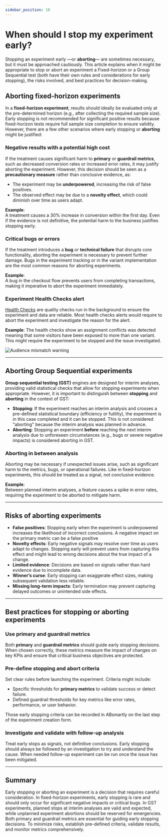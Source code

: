 ```yaml
---
sidebar_position: 10
---
```




# When should I stop my experiment early?

Stopping an experiment early —or **aborting**— are sometimes necessary, but it must be approached cautiously. 
This article explains when it might be appropriate to stop or abort an experiment a Fixed-horizon or a Group Sequential test (both have their own rules and considerations for early stopping), 
the risks involved, and best practices for decision-making. 

## Aborting fixed-horizon experiments

In a **fixed-horizon experiment**, results should ideally be evaluated only at the pre-determined horizon (e.g., after collecting the required sample size). Early stopping is not recommended for significant positive results because fixed-horizon tests require full sample size completion to ensure validity. However, there are a few other scenarios where early stopping or **aborting** might be justified:

### Negative results with a potential high cost
If the treatment causes significant harm to **primary** or **guardrail metrics**, such as decreased conversion rates or increased error rates, it may justify aborting the experiment. However, this decision should be seen as a **precautionary measure** rather than conclusive evidence, as:
- The experiment may be **underpowered**, increasing the risk of false positives.
- The observed effect may be due to a **novelty effect**, which could diminish over time as users adapt.

**Example**:  
A treatment causes a 30% increase in conversion within the first day. Even if the evidence is not definitive, the potential harm to the business justifies stopping early.

### Critical bugs or errors
If the treatment introduces a **bug** or **technical failure** that disrupts core functionality, aborting the experiment is necessary to prevent further damage. Bugs in the experiment tracking or in the variant implementation are the most common reasons for aborting experiments.

**Example**:  
A bug in the checkout flow prevents users from completing transactions, making it imperative to abort the experiment immediately.

### Experiment Health Checks alert
[Health Checks](experiment-health-checks) are quality checks run in the background to ensure the experiment and data are reliable. Most health checks alerts would require to abort the experiment and investigate the reason for the alert.

**Example**:
The health checks show an assignment conflicts was detected meaning that some visitors have been exposed to more than one variant. This might require the experiment to be stopped and the issue investigated.

<Image img="experiment-dashboard/health-checks-audience-mismatch.png" alt="Audience mismatch warning" maxWidh="40rem" />


---
## Aborting Group Sequential experiments

**Group sequential testing (GST)** engines are designed for interim analyses, providing valid statistical checks that allow for stopping experiments when appropriate. However, it is important to distinguish between **stopping** and **aborting** in the context of GST:

- **Stopping**: If the experiment reaches an interim analysis and crosses a pre-defined statistical boundary (efficiency or futility), the experiment is in this case completed and it can be stopped. This is not considered "aborting" because the interim analysis was planned in advance. 
- **Aborting**: Stopping an experiment **before** reaching the next interim analysis due to unforeseen circumstances (e.g., bugs or severe negative impacts) is considered aborting in GST.

### Aborting in between analysis
Aborting may be necessary if unexpected issues arise, such as significant harm to the metrics, bugs, or operational failures. Like in fixed-horizon experiments, this should be treated as a signal, not conclusive evidence.

**Example**:  
Between planned interim analyses, a feature causes a spike in error rates, requiring the experiment to be aborted to mitigate harm.

---

## Risks of aborting experiments
- **False positives**: Stopping early when the experiment is underpowered increases the likelihood of incorrect conclusions. A negative impact on the primary metric can be a false positive
- **Novelty effects**: Early negative signals may resolve over time as users adapt to changes. Stopping early will prevent users from capturing this effect and might lead to wrong decisions about the true impact of a change.
- **Limited evidence**: Decisions are based on signals rather than hard evidence due to incomplete data.
- **Winner’s curse**: Early stopping can exaggerate effect sizes, making subsequent validation less reliable.
- **Missing long-term impacts**: Early termination may prevent capturing delayed outcomes or unintended side effects.

---
## Best practices for stopping or aborting experiments
### Use primary and guardrail metrics
Both **primary** and **guardrail metrics** should guide early stopping decisions. When chosen correctly, these metrics measure the impact of changes on key KPIs and ensure that critical business objectives are protected.
### Pre-define stopping and abort criteria
Set clear rules before launching the experiment. Criteria might include:
- Specific thresholds for **primary metrics** to validate success or detect failure.
- Defined guardrail thresholds for key metrics like error rates, performance, or user behavior.

Those early stopping criteria can be recorded in ABsmartly on the last step of the experiment creation form.
### Investigate and validate with follow-up analysis
Treat early stops as signals, not definitive conclusions. Early stopping should always be followed by an investigation to try and understand the cause. When needed follow-up experiment can be run once the issue has been mitigated.

---
## Summary

Early stopping or aborting an experiment is a decision that requires careful consideration. In fixed-horizon experiments, early stopping is rare and should only occur for significant negative impacts or critical bugs. In GST experiments, planned stops at interim analyses are valid and expected, while unplanned experiment abortions should be reserved for emergencies. Both primary and guardrail metrics are essential for guiding early stopping decisions. To minimize risks, establish pre-defined criteria, validate results, and monitor metrics comprehensively.
